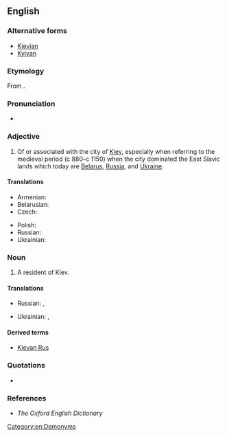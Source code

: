==English==

===Alternative forms===
* [[Kievian]]
* [[Kyivan]]

===Etymology===
From {{suffix|Kiev|an|lang=en}}.

===Pronunciation===
* {{a|UK}} {{IPA|/ˈki ɛf ən/|/ˈki ɛv ən/|lang=en}}

===Adjective===
{{en-adj|-}}

# Of or associated with the city of [[Kiev]], especially when referring to the medieval period (c 880–c 1150) when the city dominated the East Slavic lands which today are [[Belarus]], [[Russia]], and [[Ukraine]].

====Translations====
{{trans-top|of or associated with the city of Kiev}}
* Armenian: {{t|hy|կիեւյան|tr=kiewyan|sc=Armn}}
* Belarusian: {{t-|be|кіеўскі|tr=kíjeŭski|sc=Cyrl}}
* Czech: {{t-|cs|kyjevský}}
{{trans-mid}}
* Polish: {{t+|pl|kijowski}}
* Russian: {{t+|ru|киевский|tr=kíjevskij|sc=Cyrl}}
* Ukrainian: {{t+|uk|київський|tr=kýjivsʹkyj|m}} <!-- {{t-|uk|київська|tr=kýjivs’ka|f}}, {{t-|uk|київське|tr=kýjivs’ke|n}} -->
{{trans-bottom}}

===Noun===
{{en-noun}}

# A resident of Kiev.

====Translations====
{{trans-top|resident of Kiev}}
* Russian: {{t+|ru|киевлянин|m|tr=kijevljánin|sc=Cyrl}}, {{t+|ru|киевлянка|f|tr=kijevljánka|sc=Cyrl}}
{{trans-mid}}
* Ukrainian: {{t-|uk|київлянин|tr=kyjivljanýn|m}}, {{t-|uk|київлянинка|tr=kyjivljanýnka|f}}
{{trans-bottom}}

====Derived terms====
* [[Kievan Rus]]

===Quotations===
* {{seeCites|Kiev}}

===References===
* ''The Oxford English Dictionary''

[[Category:en:Demonyms]]